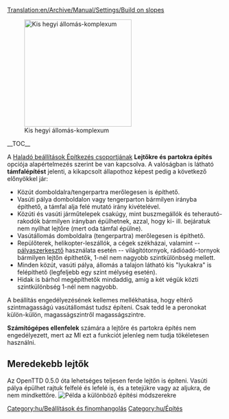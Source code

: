 [[Translation:en/Archive/Manual/Settings/Build on slopes]]


[[File:en/Build-on-slopes.png|center|frame|250px|Kis hegyi állomás-komplexum]]

__TOC__

A [[hu/Haladó beállítások/Építkezés#epitkezes-egyeb-beallitasok|Haladó beállítások Építkezés csoportjának]] '''Lejtőkre és partokra építés''' opciója alapértelmezés szerint be van kapcsolva. A valóságban is látható '''támfalépítést''' jelenti, a kikapcsolt állapothoz képest pedig a következő előnyökkel jár:
* Közút domboldalra/tengerpartra merőlegesen is építhető.
* Vasúti pálya domboldalon vagy tengerparton bármilyen irányba építhető, a támfal alja felé mutató irány kivételével.
* Közúti és vasúti járműtelepek csakúgy, mint buszmegállók és teherautó-rakodók bármilyen irányban épülhetnek, azzal, hogy ki- ill. bejáratuk nem nyílhat lejtőre (mert oda támfal épülne).
* Vasútállomás domboldalra (tengerpartra) merőlegesen is építhető.
* Repülőterek, helikopter-leszállók, a cégek székházai, valamint -- [[hu/Manual/Pályaszerkesztő|pályaszerkesztő]] használata esetén -- világítótornyok, rádióadó-tornyok bármilyen lejtőn építhetők, 1-nél nem nagyobb szintkülönbség mellett.
* Minden közút, vasúti pálya, állomás a talajon látható kis "lyukakra" is felépíthető (legfeljebb egy szint mélység esetén).
* Hidak is bárhol megépíthetők mindaddig, amíg a két végük közti szintkülönbség 1-nél nem nagyobb.

A beállítás engedélyezésének kellemes mellékhatása, hogy eltérő szintmagasságú vasútállomást tudsz építeni. Csak tedd le a peronokat külön-külön, magasságszintről magasságszintre.

'''Számítógépes ellenfelek''' számára a lejtőre és partokra építés nem engedélyezett, mert az MI ezt a funkciót jelenleg nem tudja tökéletesen használni.

==Meredekebb lejtők==
Az OpenTTD 0.5.0 óta lehetséges teljesen ferde lejtőn is építeni. Vasúti pálya épülhet rajtuk felfelé és lefelé is, és a tetejükre vagy az aljukra, de nem mindkettőre.
[[File:en/Steeperslopesexample.png|center|frame|Példa a különböző építési módszerekre]]

[[Category:hu/Beállítások és finomhangolás]]
[[Category:hu/Építés]]